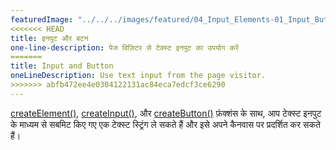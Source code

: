 ---
featuredImage: "../../../images/featured/04_Input_Elements-01_Input_Button-thumbnail.png"
<<<<<<< HEAD
title: इनपुट और बटन
one-line-description: पेज विज़िटर से टेक्स्ट इनपुट का उपयोग करें
=======
title: Input and Button
oneLineDescription: Use text input from the page visitor.
>>>>>>> abfb472ee4e0304122131ac84eca7edcf3ce6290
---

<a href='https://p5js.org/reference/#/p5.Element/createElement' target='_blank'>createElement()</a>, <a href='https://p5js का उपयोग करना। org/reference/#/p5/createInput' target='_blank'>createInput()</a>, और <a href='https://p5js.org/reference/#/p5.Element/createButton' target= "_blank">createButton()</a> फ़ंक्शंस के साथ, आप टेक्स्ट इनपुट के माध्यम से सबमिट किए गए  एक टेक्स्ट स्ट्रिंग ले सकते हैं और इसे अपने कैनवास पर प्रदर्शित कर सकते हैं।